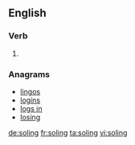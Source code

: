 
==English==

===Verb===
{{head|en|present participle}}

# {{present participle of|sole|lang=en}}

===Anagrams===
* [[lingos#English|lingos]]
* [[logins#English|logins]]
* [[logs in#English|logs in]]
* [[losing#English|losing]]

[[de:soling]]
[[fr:soling]]
[[ta:soling]]
[[vi:soling]]